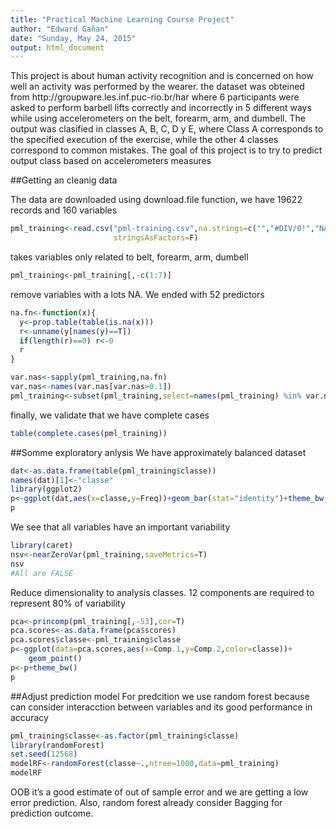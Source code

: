 ```yaml
---
title: "Practical Machine Learning Course Project"
author: "Edward Gañan"
date: "Sunday, May 24, 2015"
output: html_document
---
```


This project is about human activity recognition and is concerned on how well an activity was performed by the wearer. the dataset was obteined from  http://groupware.les.inf.puc-rio.br/har where 6 participants were asked to perform barbell lifts correctly and incorrectly in 5 different ways while using accelerometers on the belt, forearm, arm, and dumbell. The output was clasified in classes A, B, C, D y E, where Class A corresponds to the specified execution of the exercise, while the other 4 classes correspond to common mistakes. The goal of this project is to try to predict output class based on accelerometers measures

##Getting an cleanig data

The data are downloaded using download.file function, we have 19622 records and   160 variables
```r
pml_training<-read.csv("pml-training.csv",na.strings=c("","#DIV/0!","NA"),
                       stringsAsFactors=F)
```

takes variables only related to belt, forearm, arm, dumbell
```r
pml_training<-pml_training[,-c(1:7)]
```


remove variables with a lots NA. We ended with 52 predictors
```r
na.fn<-function(x){
  y<-prop.table(table(is.na(x)))
  r<-unname(y[names(y)==T])
  if(length(r)==0) r<-0
  r
}

var.nas<-sapply(pml_training,na.fn)
var.nas<-names(var.nas[var.nas>0.1])
pml_training<-subset(pml_training,select=names(pml_training) %in% var.nas ==F)
```

finally, we validate that we have complete cases
```r
table(complete.cases(pml_training))
```


##Somme exploratory anlysis
We have approximately balanced dataset
```r
dat<-as.data.frame(table(pml_training$classe))
names(dat)[1]<-"classe"
library(ggplot2)
p<-ggplot(dat,aes(x=classe,y=Freq))+geom_bar(stat="identity")+theme_bw()
p
```


We see that all variables have an important variability
```r
library(caret)
nsv<-nearZeroVar(pml_training,saveMetrics=T)
nsv
#All are FALSE
```

Reduce dimensionality to analysis classes. 12 components are required to represent 80% of variability
```r
pca<-princomp(pml_training[,-53],cor=T)
pca.scores<-as.data.frame(pca$scores)
pca.scores$classe<-pml_training$classe
p<-ggplot(data=pca.scores,aes(x=Comp.1,y=Comp.2,color=classe))+
    geom_point()
p<-p+theme_bw()
p
```


##Adjust prediction model
For predcition we use random forest because can consider interacction between variables and its good performance in accuracy
```r
pml_training$classe<-as.factor(pml_training$classe)
library(randomForest)
set.seed(12568)
modelRF<-randomForest(classe~.,ntree=1000,data=pml_training)
modelRF
```

OOB it's a good estimate of out of sample error and we are getting a low error prediction. Also, random forest already consider Bagging for prediction outcome.




